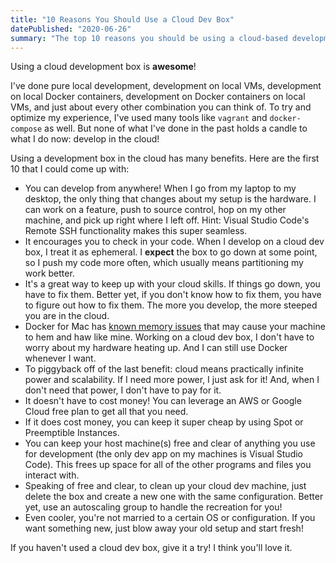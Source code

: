 ```yaml
---
title: "10 Reasons You Should Use a Cloud Dev Box"
datePublished: "2020-06-26"
summary: "The top 10 reasons you should be using a cloud-based development box."
---
```


Using a cloud development box is **awesome**!

I've done pure local development, development on local VMs, development on local Docker containers, development on Docker containers on local VMs, and just about every other combination you can think of. To try and optimize my experience, I've used many tools like `vagrant` and `docker-compose` as well. But none of what I've done in the past holds a candle to what I do now: develop in the cloud!

Using a development box in the cloud has many benefits. Here are the first 10 that I could come up with:

- You can develop from anywhere! When I go from my laptop to my desktop, the only thing that changes about my setup is the hardware. I can work on a feature, push to source control, hop on my other machine, and pick up right where I left off. Hint: Visual Studio Code's Remote SSH functionality makes this super seamless.
- It encourages you to check in your code. When I develop on a cloud dev box, I treat it as ephemeral. I **expect** the box to go down at some point, so I push my code more often, which usually means partitioning my work better.
- It's a great way to keep up with your cloud skills. If things go down, you have to fix them. Better yet, if you don't know how to fix them, you have to figure out how to fix them. The more you develop, the more steeped you are in the cloud.
- Docker for Mac has [known memory issues](https://docs.google.com/document/d/17ZiQC1Tp9iH320K-uqVLyiJmk4DHJ3c4zgQetJiKYQM/edit?usp=sharing) that may cause your machine to hem and haw like mine. Working on a cloud dev box, I don't have to worry about my hardware heating up. And I can still use Docker whenever I want.
- To piggyback off of the last benefit: cloud means practically infinite power and scalability. If I need more power, I just ask for it! And, when I don't need that power, I don't have to pay for it.
- It doesn't have to cost money! You can leverage an AWS or Google Cloud free plan to get all that you need.
- If it does cost money, you can keep it super cheap by using Spot or Preemptible Instances.
- You can keep your host machine(s) free and clear of anything you use for development (the only dev app on my machines is Visual Studio Code). This frees up space for all of the other programs and files you interact with.
- Speaking of free and clear, to clean up your cloud dev machine, just delete the box and create a new one with the same configuration. Better yet, use an autoscaling group to handle the recreation for you!
- Even cooler, you're not married to a certain OS or configuration. If you want something new, just blow away your old setup and start fresh!

If you haven't used a cloud dev box, give it a try! I think you'll love it.
